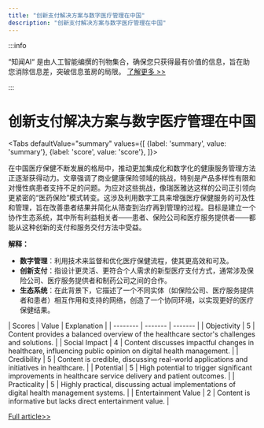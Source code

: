 ```yaml
---
title: "创新支付解决方案与数字医疗管理在中国"
description: "创新支付解决方案与数字医疗管理在中国"
---
```



:::info

“知闻AI“ 是由人工智能编撰的刊物集合，确保您只获得最有价值的信息，旨在助您消除信息差，突破信息茧房的局限。  [了解更多 >>](/zh-Hans/docs/guides)

:::

# 创新支付解决方案与数字医疗管理在中国


<Tabs
	defaultValue="summary"
	values={[
	{label: 'summary', value: 'summary'},
	{label: 'score', value: 'score'},
]}>
<TabItem value="summary">


在中国医疗保健不断发展的格局中，推动更加集成化和数字化的健康服务管理方法正逐渐获得动力。文章强调了商业健康保险领域的挑战，特别是产品多样性有限和对慢性病患者支持不足的问题。为应对这些挑战，像瑞医雅达这样的公司正引领向更紧密的“医药保险”模式转变。这涉及利用数字工具来增强医疗保健服务的可及性和管理，旨在改善患者结果并简化从筛查到治疗再到管理的过程。目标是建立一个协作生态系统，其中所有利益相关者——患者、保险公司和医疗服务提供者——都能从这种创新的支付和服务交付方法中受益。

**解释：**
- **数字管理**：利用技术来监督和优化医疗保健流程，使其更高效和可及。
- **创新支付**：指设计更灵活、更符合个人需求的新型医疗支付方式，通常涉及保险公司、医疗服务提供者和制药公司之间的合作。
- **生态系统**：在此背景下，它描述了一个不同实体（如保险公司、医疗服务提供者和患者）相互作用和支持的网络，创造了一个协同环境，以实现更好的医疗保健结果。
</TabItem>
<TabItem value="score">
	| Scores     | Value   | Explanation |
	| -------- | ------- | ------- |
	| Objectivity  | 5    | Content provides a balanced overview of the healthcare sector's challenges and solutions.    |
	| Social Impact | 4     | Content discusses impactful changes in healthcare, influencing public opinion on digital health management.    |
	| Credibility    | 5    | Content is credible, discussing real-world applications and initiatives in healthcare.    |
	| Potential    | 5    | High potential to trigger significant improvements in healthcare service delivery and patient outcomes.    |
	| Practicality    | 5    | Highly practical, discussing actual implementations of digital health management systems.    |
	| Entertainment Value    | 2    | Content is informative but lacks direct entertainment value.    |
</TabItem>
</Tabs>

[Full article>>](https://readhub.cn/topic/8aDIV6eWwu4)
